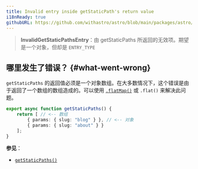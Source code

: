 ```yaml
---
title: Invalid entry inside getStaticPath's return value
i18nReady: true
githubURL: https://github.com/withastro/astro/blob/main/packages/astro/src/core/errors/errors-data.ts
---
```


> **InvalidGetStaticPathsEntry**：由 getStaticPaths 所返回的无效项。期望是一个对象，但却是 `ENTRY_TYPE`

## 哪里发生了错误？ \{#what-went-wrong\}

`getStaticPaths` 的返回值必须是一个对象数组。在大多数情况下，这个错误是由于返回了一个数组的数组造成的。可以使用  [`.flatMap()`](https://developer.mozilla.org/zh-CN/docs/Web/JavaScript/Reference/Global_Objects/Array/flatMap) 或 `.flat()` 来解决此问题。

```ts title="pages/blog/[id].astro"
export async function getStaticPaths() {
	return [ // <-- 数组
		{ params: { slug: "blog" } }, // <-- 对象
		{ params: { slug: "about" } }
	];
}
```

**参见**：
-  [`getStaticPaths()`](/zh-cn/reference/api-reference/#getstaticpaths)


